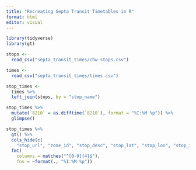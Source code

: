 ```yaml
---
title: "Recreating Septa Transit Timetables in R"
format: html
editor: visual
---
```


```r
library(tidyverse)
library(gt)

```

```r
stops <- 
  read_csv("septa_transit_times/chw-stops.csv")

times <-
  read_csv("septa_transit_times/times.csv")

stop_times <- 
  times %>%
  left_join(stops, by = "stop_name")

```

```r
stop_times %>%
  mutate(`8210` = as.difftime(`8210`), format = "%I:%M %p")) %>%
  glimpse()

stop_times %>%
  gt() %>%
  cols_hide(c(
    "stop_url", "zone_id", "stop_desc", "stop_lat", "stop_lon", "stop_id")) %>%
  fmt(
    columns = matches("^[0-9]{4}$"), 
    fns = ~format(., "%I:%M %p"))


```
